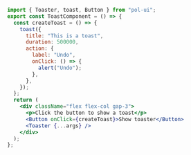 ```jsx
import { Toaster, toast, Button } from "pol-ui";
export const ToastComponent = () => {
  const createToast = () => {
    toast({
      title: "This is a toast",
      duration: 500000,
      action: {
        label: "Undo",
        onClick: () => {
          alert("Undo");
        },
      },
    });
  };
  return (
    <div className="flex flex-col gap-3">
      <p>Click the button to show a toast</p>
      <Button onClick={createToast}>Show toaster</Button>
      <Toaster {...args} />
    </div>
  );
};
```
